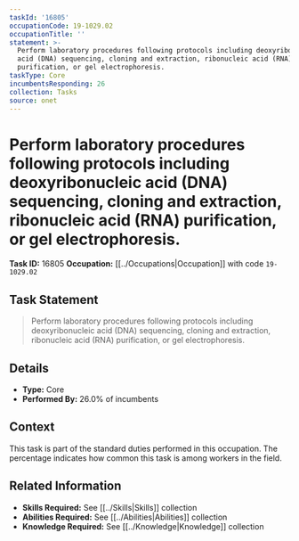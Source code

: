 ```yaml
---
taskId: '16805'
occupationCode: 19-1029.02
occupationTitle: ''
statement: >-
  Perform laboratory procedures following protocols including deoxyribonucleic
  acid (DNA) sequencing, cloning and extraction, ribonucleic acid (RNA)
  purification, or gel electrophoresis.
taskType: Core
incumbentsResponding: 26
collection: Tasks
source: onet
---
```

# Perform laboratory procedures following protocols including deoxyribonucleic acid (DNA) sequencing, cloning and extraction, ribonucleic acid (RNA) purification, or gel electrophoresis.

**Task ID:** 16805
**Occupation:** [[../Occupations|Occupation]] with code `19-1029.02`

## Task Statement

> Perform laboratory procedures following protocols including deoxyribonucleic acid (DNA) sequencing, cloning and extraction, ribonucleic acid (RNA) purification, or gel electrophoresis.

## Details

- **Type:** Core
- **Performed By:** 26.0% of incumbents

## Context

This task is part of the standard duties performed in this occupation. The percentage indicates how common this task is among workers in the field.

## Related Information

- **Skills Required:** See [[../Skills|Skills]] collection
- **Abilities Required:** See [[../Abilities|Abilities]] collection
- **Knowledge Required:** See [[../Knowledge|Knowledge]] collection
